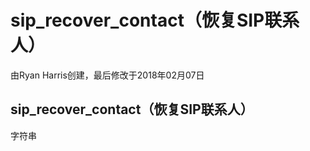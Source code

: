 # sip_recover_contact（恢复SIP联系人）

由Ryan Harris创建，最后修改于2018年02月07日

## sip_recover_contact（恢复SIP联系人）

字符串